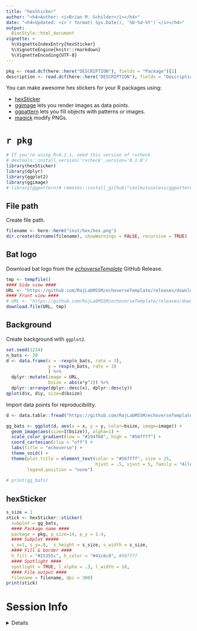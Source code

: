 ```yaml
---
title: "hexSticker"
author: "<h4>Author: <i>Brian M. Schilder</i></h4>" 
date: "<h4>Updated: <i>`r format( Sys.Date(), '%b-%d-%Y')`</i></h4>"
output:
  BiocStyle::html_document
vignette: >
  %\VignetteIndexEntry{hexSticker}
  %\VignetteEngine{knitr::rmarkdown}
  %\VignetteEncoding{UTF-8}
---
```


```r
pkg <- read.dcf(here::here("DESCRIPTION"), fields = "Package")[1]
description <- read.dcf(here::here("DESCRIPTION"), fields = "Description")[1]
```

You can make awesome hex stickers for your R packages using:

- [hexSticker](https://github.com/GuangchuangYu/hexSticker)  
- [ggimage](https://github.com/GuangchuangYu/ggimage) 
lets you render images as data points.  
- [ggpattern](https://coolbutuseless.github.io/package/ggpattern/)
lets you fill objects with patterns or images.
- [magick](https://cran.r-project.org/web/packages/magick/vignettes/intro.html) 
modify PNGs.

# `r pkg`
 
```r
# If you're using R<4.1.1, need this version of rvcheck
# devtools::install_version('rvcheck',version='0.1.8') 
library(hexSticker)
library(dplyr)
library(ggplot2)
library(ggimage)
# library(ggpattern)# remotes::install_github("coolbutuseless/ggpattern")
```

## File path

Create file path.

```r
filename <- here::here("inst/hex/hex.png")
dir.create(dirname(filename), showWarnings = FALSE, recursive = TRUE)
```

## Bat logo

Download bat logo from the 
[*echoverseTemplate*](https://github.com/RajLabMSSM/echoverseTemplate/releases/tag/latest)
GitHub Release.

```r
tmp <- tempfile()
#### Side view ####
URL <- "https://github.com/RajLabMSSM/echoverseTemplate/releases/download/latest/bat_silhouette.png"   
#### Front view ####
# URL <- "https://github.com/RajLabMSSM/echoverseTemplate/releases/download/latest/bat_silhouette_front.png"   
download.file(URL, tmp)
```

## Background 

Create background with `ggplot2`.

```R
set.seed(1234)
n_bats <- 20
d <- data.frame(x = -rexp(n_bats, rate = 3),
                y = rexp(n_bats, rate = 3)
                ) %>%
  dplyr::mutate(image = URL,
                bsize = abs(x*y^2)) %>%
  dplyr::arrange(dplyr::desc(x), dplyr::desc(y))
qplot(d$x, d$y, size=d$bsize)
```

Import data points for reproducibility.

```r
d <- data.table::fread("https://github.com/RajLabMSSM/echoverseTemplate/releases/download/latest/echoverse_points.csv.gz")
```

 
```r
gg_bats <- ggplot(d, aes(x = x, y = y, color=bsize, image=image)) + 
  geom_image(aes(size=I(bsize)), alpha=1) +
  scale_color_gradient(low = "#194f68", high = "#56ffff") +   
  coord_cartesian(clip = "off") +
  labs(title = "echoverse") +  
  theme_void() +
  theme(plot.title = element_text(color = "#56ffff", size = 25,
                                  hjust = .5, vjust = 5, family = "Aller_Rg"), 
        legend.position = "none") 
 
# print(gg_bats)
```

## hexSticker 

```r
s_size = 1
stick <- hexSticker::sticker(
  subplot = gg_bats, 
  #### Package name ####
  package = pkg, p_size=14, p_y = 1.4,
  #### Subplot #####
  s_x=1, s_y=.8,  s_height = s_size, s_width = s_size,
  #### Fill & border ####
  h_fill = "#25355c", h_color = "#41c6c8", #56ffff
  #### Spotlight ####
  spotlight = TRUE, l_alpha = .3, l_width = 10,
  #### File output ####
  filename = filename, dpi = 300)
print(stick)
```


# Session Info 

<details> 

```r
utils::sessionInfo()
```

</details>  

